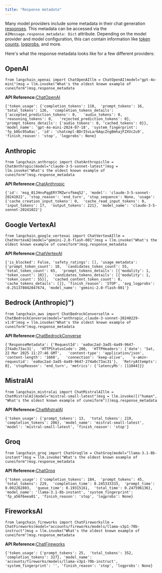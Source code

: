 ```yaml
---
title: "Response metadata"
---
```


Many model providers include some metadata in their chat generation [responses](/src/oss/concepts/messages/#aimessage). This metadata can be accessed via the `AIMessage.response_metadata: Dict` attribute. Depending on the model provider and model configuration, this can contain information like [token counts](/src/oss/how_to/chat_token_usage_tracking), [logprobs](/src/oss/how_to/logprobs), and more.

Here's what the response metadata looks like for a few different providers:

## OpenAI

```
from langchain_openai import ChatOpenAIllm = ChatOpenAI(model="gpt-4o-mini")msg = llm.invoke("What's the oldest known example of cuneiform")msg.response_metadata
```

**API Reference:**[ChatOpenAI](https://python.langchain.com/api_reference/openai/chat_models/langchain_openai.chat_models.base.ChatOpenAI.html)

```
{'token_usage': {'completion_tokens': 110,  'prompt_tokens': 16,  'total_tokens': 126,  'completion_tokens_details': {'accepted_prediction_tokens': 0,   'audio_tokens': 0,   'reasoning_tokens': 0,   'rejected_prediction_tokens': 0},  'prompt_tokens_details': {'audio_tokens': 0, 'cached_tokens': 0}}, 'model_name': 'gpt-4o-mini-2024-07-18', 'system_fingerprint': 'fp_b8bc95a0ac', 'id': 'chatcmpl-BDrISvLar6AqcZngBmhajFZXVc2u9', 'finish_reason': 'stop', 'logprobs': None}
```

## Anthropic

```
from langchain_anthropic import ChatAnthropicllm = ChatAnthropic(model="claude-3-5-sonnet-latest")msg = llm.invoke("What's the oldest known example of cuneiform")msg.response_metadata
```

**API Reference:**[ChatAnthropic](https://python.langchain.com/api_reference/anthropic/chat_models/langchain_anthropic.chat_models.ChatAnthropic.html)

```
{'id': 'msg_01JHnvPqgERY7MZwrvfkmq52', 'model': 'claude-3-5-sonnet-20241022', 'stop_reason': 'end_turn', 'stop_sequence': None, 'usage': {'cache_creation_input_tokens': 0,  'cache_read_input_tokens': 0,  'input_tokens': 17,  'output_tokens': 221}, 'model_name': 'claude-3-5-sonnet-20241022'}
```

## Google VertexAI

```
from langchain_google_vertexai import ChatVertexAIllm = ChatVertexAI(model="gemini-2.0-flash-001")msg = llm.invoke("What's the oldest known example of cuneiform")msg.response_metadata
```

**API Reference:**[ChatVertexAI](https://python.langchain.com/api_reference/google_vertexai/chat_models/langchain_google_vertexai.chat_models.ChatVertexAI.html)

```
{'is_blocked': False, 'safety_ratings': [], 'usage_metadata': {'prompt_token_count': 10,  'candidates_token_count': 55,  'total_token_count': 65,  'prompt_tokens_details': [{'modality': 1, 'token_count': 10}],  'candidates_tokens_details': [{'modality': 1, 'token_count': 55}],  'cached_content_token_count': 0,  'cache_tokens_details': []}, 'finish_reason': 'STOP', 'avg_logprobs': -0.251378042047674, 'model_name': 'gemini-2.0-flash-001'}
```

## Bedrock (Anthropic)")

```
from langchain_aws import ChatBedrockConversellm = ChatBedrockConverse(model="anthropic.claude-3-sonnet-20240229-v1:0")msg = llm.invoke("What's the oldest known example of cuneiform")msg.response_metadata
```

**API Reference:**[ChatBedrockConverse](https://python.langchain.com/api_reference/aws/chat_models/langchain_aws.chat_models.bedrock_converse.ChatBedrockConverse.html)

```
{'ResponseMetadata': {'RequestId': 'ea0ac2ad-3ad5-4a49-9647-274a0c73ac31',  'HTTPStatusCode': 200,  'HTTPHeaders': {'date': 'Sat, 22 Mar 2025 11:27:46 GMT',   'content-type': 'application/json',   'content-length': '1660',   'connection': 'keep-alive',   'x-amzn-requestid': 'ea0ac2ad-3ad5-4a49-9647-274a0c73ac31'},  'RetryAttempts': 0}, 'stopReason': 'end_turn', 'metrics': {'latencyMs': [11044]}}
```

## MistralAI

```
from langchain_mistralai import ChatMistralAIllm = ChatMistralAI(model="mistral-small-latest")msg = llm.invoke([("human", "What's the oldest known example of cuneiform")])msg.response_metadata
```

**API Reference:**[ChatMistralAI](https://python.langchain.com/api_reference/mistralai/chat_models/langchain_mistralai.chat_models.ChatMistralAI.html)

```
{'token_usage': {'prompt_tokens': 13,  'total_tokens': 219,  'completion_tokens': 206}, 'model_name': 'mistral-small-latest', 'model': 'mistral-small-latest', 'finish_reason': 'stop'}
```

## Groq

```
from langchain_groq import ChatGroqllm = ChatGroq(model="llama-3.1-8b-instant")msg = llm.invoke("What's the oldest known example of cuneiform")msg.response_metadata
```

**API Reference:**[ChatGroq](https://python.langchain.com/api_reference/groq/chat_models/langchain_groq.chat_models.ChatGroq.html)

```
{'token_usage': {'completion_tokens': 184,  'prompt_tokens': 45,  'total_tokens': 229,  'completion_time': 0.245333333,  'prompt_time': 0.002262803,  'queue_time': 0.19315161,  'total_time': 0.247596136}, 'model_name': 'llama-3.1-8b-instant', 'system_fingerprint': 'fp_a56f6eea01', 'finish_reason': 'stop', 'logprobs': None}
```

## FireworksAI

```
from langchain_fireworks import ChatFireworksllm = ChatFireworks(model="accounts/fireworks/models/llama-v3p1-70b-instruct")msg = llm.invoke("What's the oldest known example of cuneiform")msg.response_metadata
```

**API Reference:**[ChatFireworks](https://python.langchain.com/api_reference/fireworks/chat_models/langchain_fireworks.chat_models.ChatFireworks.html)

```
{'token_usage': {'prompt_tokens': 25,  'total_tokens': 352,  'completion_tokens': 327}, 'model_name': 'accounts/fireworks/models/llama-v3p1-70b-instruct', 'system_fingerprint': '', 'finish_reason': 'stop', 'logprobs': None}
```
